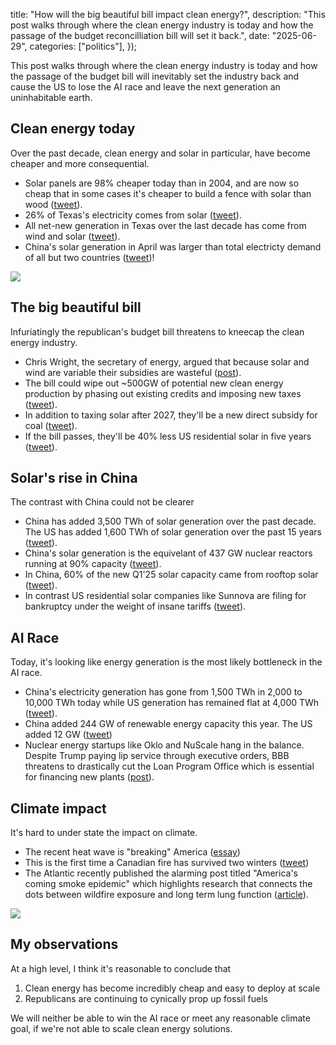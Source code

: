 
  title: "How will the big beautiful bill impact clean energy?",
  description: "This post walks through where the clean energy industry is today and how the passage of the budget reconcilliation bill will set it back.",
  date: "2025-06-29",
  categories: ["politics"],
});


This post walks through where the clean energy industry is today and how the passage of the budget bill will inevitably set the industry back and cause the US to lose the AI race and leave the next generation an uninhabitable earth. 


## Clean energy today

Over the past decade, clean energy and solar in particular, have become cheaper and more consequential.

* Solar panels are 98% cheaper today than in 2004, and are now so cheap that in some cases it's cheaper to build a fence with solar than wood ([tweet][13]).
* 26% of Texas's electricity comes from solar ([tweet][3]).
* All net-new generation in Texas over the last decade has come from wind and solar ([tweet][5]). 
* China's solar generation in April was larger than total electricty demand of all but two countries ([tweet][9])!

<Image src={Texas} />


## The big beautiful bill

Infuriatingly the republican's budget bill threatens to kneecap the clean energy industry.


* Chris Wright, the secretary of energy, argued that because solar and wind are variable their subsidies are wasteful ([post][1]).  
* The bill could wipe out ~500GW of potential new clean energy production by phasing out existing credits and imposing new taxes ([tweet][2]).
* In addition to taxing solar after 2027, they'll be a new direct subsidy for coal ([tweet][3]).
* If the bill passes, they'll be 40% less US residential solar in five years ([tweet][7]).


## Solar's rise in China

The contrast with China could not be clearer

* China has added 3,500 TWh of solar generation over the past decade. The US has added 1,600 TWh of solar generation over the past 15 years ([tweet][8]). 
* China's solar generation is the equivelant of 437 GW nuclear reactors running at 90% capacity ([tweet][8]). 
* In China, 60% of the new Q1'25 solar capacity came from rooftop solar ([tweet][6]). 
* In contrast US residential solar companies like Sunnova are filing for bankruptcy under the weight of insane tariffs ([tweet][12]). 



## AI Race 

Today, it's looking like energy generation is the most likely bottleneck in the AI race.

* China's electricity generation has gone from 1,500 TWh in 2,000 to 10,000 TWh today while US generation has remained flat at 4,000 TWh ([tweet](10)). 
* China added 244 GW of renewable energy capacity this year. The US added 12 GW ([tweet](11))
* Nuclear energy startups like Oklo and NuScale hang in the balance. Despite Trump paying lip service through executive orders, BBB threatens to drastically cut the Loan Program Office which is essential for financing new plants ([post][14]). 


<Tweet id="1938552586803753388" />


## Climate impact

It's hard to under state the impact on climate.

* The recent heat wave is "breaking" America ([essay][15])
* This is the first time a Canadian fire has survived two winters ([tweet][16])
* The Atlantic recently published the alarming post titled "America's coming smoke epidemic" which highlights research that connects the dots between wildfire exposure and long term lung function ([article][17]).

<Image src={Fire} />


## My observations 

At a high level, I think it's reasonable to conclude that

1. Clean energy has become incredibly cheap and easy to deploy at scale 
2. Republicans are continuing to cynically prop up fossil fuels 

We will neither be able to win the AI race or meet any reasonable climate goal, if we're not able to scale clean energy solutions.



[1]: https://nypost.com/2025/06/27/opinion/how-the-big-beautiful-bill-will-lower-energy-costs-bolster-the-electric-grid-and-unleash-us-prosperity/
[2]: https://x.com/curious_founder/status/1939002023740940563 
[3]: https://x.com/hausfath/status/1938981552450388092
[4]: https://x.com/bradplumer/status/1661771077373050880
[5]: https://x.com/nicolasfulghum/status/1939027755959513358
[6]: https://x.com/duncan__c/status/1938621857361461362
[7]: https://x.com/hausfath/status/1939080148810146078
[8]: https://x.com/hausfath/status/1939080148810146078
[9]: https://x.com/nicolasfulghum/status/1938625987048055289
[10]: https://x.com/AlecStapp/status/1938529615972053157
[11]: https://x.com/curious_founder/status/1937920909509312880
[12]: https://x.com/Guay_JG/status/1932097722024345808
[13]: https://x.com/janrosenow/status/1929539346744430853
[14]: https://chatgpt.com/share/686222d3-7d3c-8011-a13c-9e3023254db5
[15]: https://www.nytimes.com/2025/06/25/opinion/heat-wave-climate.html?smid=tw-share
[16]: https://x.com/dwallacewells/status/1931074713129738281
[17]: https://www.theatlantic.com/science/archive/2025/06/wildfire-smoke-epidemic/683343/
